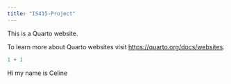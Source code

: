 ```yaml
---
title: "IS415-Project"
---
```


This is a Quarto website.

To learn more about Quarto websites visit <https://quarto.org/docs/websites>.

```r
1 + 1


```
Hi my name is Celine
